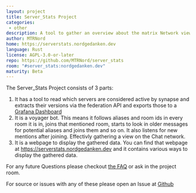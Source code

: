 ```yaml
---
layout: project
title: Server_Stats Project
categories:
 - other
description: A tool to gather an overview about the matrix Network viewed as a voyager bot
author: MTRNord
home: https://serverstats.nordgedanken.dev
language: Rust
license: AGPL-3.0-or-later
repo: https://github.com/MTRNord/server_stats
room: "#server_stats:nordgedanken.dev"
maturity: Beta
---
```


The Server_Stats Project consists of 3 parts:

1. It has a tool to read which servers are considered active by synapse and extracts their versions via the federation API and exports those to a 
[Grafana Dashboard](https://grafana.nordgedanken.dev/d/HDVgeCXGk/matrix-server-stats?from=now-24h&to=now&orgId=1&refresh=10s)
2. It is a voyager bot. This means it follows aliases and room ids in every room it is in, joins that mentioned room, starts to look in older messages for 
potential aliases and joins them and so on. It also listens for new mentions after joining. Effectivly gathering a view on the Chat network.
3. It is a webpage to display the gathered data. You can find that webpage at https://serverstats.nordgedanken.dev and it contains various ways to display the gathered data.

For any future Questions please checkout [the FAQ](https://serverstats.nordgedanken.dev/faq) or ask in the project room.

For source or issues with any of these please open an Issue at [Github](https://github.com/MTRNord/server_stats)

